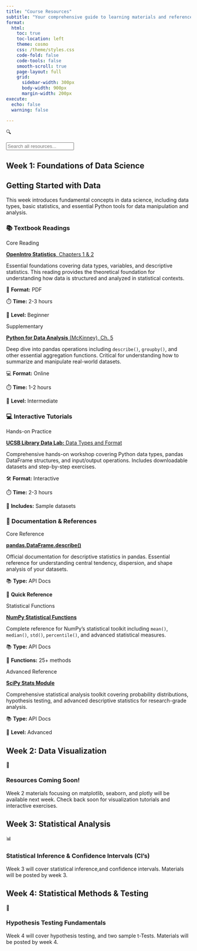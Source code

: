 ```yaml
---
title: "Course Resources"
subtitle: "Your comprehensive guide to learning materials and references"
format:
  html:
    toc: true
    toc-location: left
    theme: cosmo
    css: /theme/styles.css
    code-fold: false
    code-tools: false
    smooth-scroll: true
    page-layout: full
    grid:
      sidebar-width: 300px
      body-width: 900px
      margin-width: 200px
execute:
  echo: false
  warning: false

---
```




::: {.search-container}
::: {.search-icon}
🔍
:::
<input type="text" class="search-input" placeholder="Search all resources..." id="searchInput">
:::

## Week 1: Foundations of Data Science {.panel-tabset}

::: {.week-header}
## Getting Started with Data
This week introduces fundamental concepts in data science, including data types, basic statistics, and essential Python tools for data manipulation and analysis.
:::

### 📚 Textbook Readings

::: {.grid-2}
::: {.resource-card}
::: {.resource-type}
Core Reading
:::

::: {.resource-title}
[**OpenIntro Statistics**, Chapters 1 & 2](/files/Book/os4_for_screen_reader.pdf){target="_blank"}
:::

::: {.resource-description}
Essential foundations covering data types, variables, and descriptive statistics. This reading provides the theoretical foundation for understanding how data is structured and analyzed in statistical contexts.
:::

::: {.resource-meta}
::: {.meta-item}
📖 **Format:** PDF
:::
::: {.meta-item}
⏱️ **Time:** 2-3 hours
:::
::: {.meta-item}
🎯 **Level:** Beginner
:::
:::
:::

::: {.resource-card}
::: {.resource-type}
Supplementary
:::

::: {.resource-title}
[**Python for Data Analysis** (McKinney), Ch. 5](https://learning.oreilly.com/library/view/data-science-from/9781491901410/ch05.html#idp14953264){target="_blank"}
:::

::: {.resource-description}
Deep dive into pandas operations including `describe()`, `groupby()`, and other essential aggregation functions. Critical for understanding how to summarize and manipulate real-world datasets.
:::

::: {.resource-meta}
::: {.meta-item}
💻 **Format:** Online
:::
::: {.meta-item}
⏱️ **Time:** 1-2 hours
:::
::: {.meta-item}
🎯 **Level:** Intermediate
:::
:::
:::
:::

### 💻 Interactive Tutorials

::: {.resource-card}
::: {.resource-type}
Hands-on Practice
:::

::: {.resource-title}
[**UCSB Library Data Lab:** Data Types and Format](https://carpentry.library.ucsb.edu/2025-01-14-python-ecology-lesson/04-data-types-and-format.html){target="_blank"}
:::

::: {.resource-description}
Comprehensive hands-on workshop covering Python data types, pandas DataFrame structures, and input/output operations. Includes downloadable datasets and step-by-step exercises.
:::

::: {.resource-meta}
::: {.meta-item}
🛠️ **Format:** Interactive
:::
::: {.meta-item}
⏱️ **Time:** 2-3 hours
:::
::: {.meta-item}
📁 **Includes:** Sample datasets
:::
:::
:::

### 📖 Documentation & References

::: {.grid-2}
::: {.resource-card}
::: {.resource-type}
Core Reference
:::

::: {.resource-title}
[**pandas.DataFrame.describe()**](https://pandas.pydata.org/docs/reference/api/pandas.DataFrame.describe.html){target="_blank"}
:::

::: {.resource-description}
Official documentation for descriptive statistics in pandas. Essential reference for understanding central tendency, dispersion, and shape analysis of your datasets.
:::

::: {.resource-meta}
::: {.meta-item}
📚 **Type:** API Docs
:::
::: {.meta-item}
🔗 **Quick Reference**
:::
:::
:::

::: {.resource-card}
::: {.resource-type}
Statistical Functions
:::

::: {.resource-title}
[**NumPy Statistical Functions**](https://numpy.org/doc/2.1/reference/routines.statistics.html){target="_blank"}
:::

::: {.resource-description}
Complete reference for NumPy's statistical toolkit including `mean()`, `median()`, `std()`, `percentile()`, and advanced statistical measures.
:::

::: {.resource-meta}
::: {.meta-item}
📚 **Type:** API Docs
:::
::: {.meta-item}
🔧 **Functions:** 25+ methods
:::
:::
:::

::: {.resource-card}
::: {.resource-type}
Advanced Reference
:::

::: {.resource-title}
[**SciPy Stats Module**](https://docs.scipy.org/doc/scipy/reference/stats.html){target="_blank"}
:::

::: {.resource-description}
Comprehensive statistical analysis toolkit covering probability distributions, hypothesis testing, and advanced descriptive statistics for research-grade analysis.
:::

::: {.resource-meta}
::: {.meta-item}
📚 **Type:** API Docs
:::
::: {.meta-item}
🎯 **Level:** Advanced
:::
:::
:::
:::

## Week 2: Data Visualization {.panel-tabset}

::: {.coming-soon}
::: {.coming-soon-icon}
🚧
:::
### Resources Coming Soon!
Week 2 materials focusing on matplotlib, seaborn, and plotly will be available next week. Check back soon for visualization tutorials and interactive exercises.
:::

## Week 3: Statistical Analysis {.panel-tabset}

::: {.coming-soon}
::: {.coming-soon-icon}
📊
:::
### Statistical Inference & Confidence Intervals (CI's)
Week 3 will cover statistical inference,and  confidence intervals. Materials will be posted by week 3.
:::

## Week 4: Statistical Methods & Testing {.panel-tabset}

::: {.coming-soon}
::: {.coming-soon-icon}
🔬
:::
### Hypothesis Testing Fundamentals
Week 4  will cover hypothesis testing, and two sample t-Tests. Materials will be posted by week 4.
:::




```{=html}
<script>
document.addEventListener('DOMContentLoaded', function() {
  const searchInput = document.getElementById('searchInput');
  
  if (searchInput) {
    searchInput.addEventListener('input', function() {
      const searchTerm = this.value.toLowerCase();
      const resourceCards = document.querySelectorAll('.resource-card');
      
      resourceCards.forEach(card => {
        const title = card.querySelector('.resource-title')?.textContent.toLowerCase() || '';
        const description = card.querySelector('.resource-description')?.textContent.toLowerCase() || '';
        const type = card.querySelector('.resource-type')?.textContent.toLowerCase() || '';
        
        if (title.includes(searchTerm) || description.includes(searchTerm) || type.includes(searchTerm)) {
          card.style.display = 'block';
          card.style.opacity = '1';
          card.style.transform = 'scale(1)';
        } else if (searchTerm !== '') {
          card.style.opacity = '0.3';
          card.style.transform = 'scale(0.95)';
        } else {
          card.style.opacity = '1';
          card.style.transform = 'scale(1)';
        }
      });
    });
  }
});
</script>
```